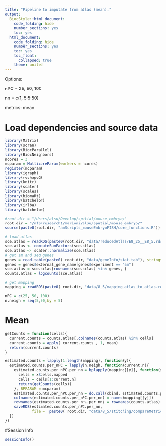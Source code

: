 ```yaml
---
title: "Pipeline to imputate from atlas (mean)."
output:
  BiocStyle::html_document:
    code_folding: hide
    number_sections: yes
    toc: yes  
  html_document:
    code_folding: hide
    number_sections: yes
    toc: yes
    toc_float:
      collapsed: true
    theme: united
---
```


Options:

nPC = 25, 50, 100

nn = c(1, 5:5:50) 

metrics: mean

# Load dependencies and source data

```r

library(Matrix)
library(scran)
library(BiocParallel)
library(BiocNeighbors)
ncores = 3
mcparam = MulticoreParam(workers = ncores)
register(mcparam)
library(igraph)
library(reshape2)
library(knitr)
library(scater)
library(scales)
library(biomaRt)
library(batchelor)
library(irlba)
library(batchelor)

#root.dir = "/Users/alsu/Develop/spatial/mouse_embryo/"
root.dir = "/nfs/research1/marioni/alsu/spatial/mouse_embryo/"
source(paste0(root.dir, "amScripts_mouseEmbryoFISH/core_functions.R"))

# load atlas 
sce.atlas = readRDS(paste0(root.dir, "data/reducedAtlas/E8_25__E8_5.rds"))
sce.atlas <- computeSumFactors(sce.atlas)
sce.atlas <- scater::normalize(sce.atlas)
# get sm and seq genes
genes = read.table(paste0( root.dir, "data/geneInfo/stat.tab"), stringsAsFactors = F, header = T)
genes = genes$external_gene_name[genes$experiment == "sm"]
sce.atlas = sce.atlas[rownames(sce.atlas) %in% genes, ]
counts.atlas = logcounts(sce.atlas)

# get mapping
mapping = readRDS(paste0( root.dir, "data/8_5/mapping_atlas_to_atlas.rds"))

nPC = c(25, 50, 100)
n.neigh = seq(5,50,by = 5)

```


# Mean 

```r

getCounts = function(cells){
  current.counts = counts.atlas[,colnames(counts.atlas) %in% cells]
  current.counts = apply( current.counts , 1, mean)
  return(current.counts)
}

estimated.counts = lapply(1:length(mapping), function(y){
  estimated.counts.per_nPC = lapply(n.neigh, function(current.n){
    estimated.counts.per_nPC.per_nn = bplapply(mapping[[y]], function(x){
      cells = x$cells.mapped
      cells = cells[1:current.n]
      return(getCounts(cells)) 
    }, BPPARAM = mcparam)
    estimated.counts.per_nPC.per_nn = do.call(cbind, estimated.counts.per_nPC.per_nn)
    colnames(estimated.counts.per_nPC.per_nn) = names(mapping[[y]])
    rownames(estimated.counts.per_nPC.per_nn) = rownames(counts.atlas)
    saveRDS(estimated.counts.per_nPC.per_nn, 
            file =  paste0( root.dir, "data/8_5/stitching/compareMetrics/atlas_onto_atlas/nn_", current.n, "__n", names(mapping)[y], "__mean.rds"))
  })
})

```




#Session Info

```r
sessionInfo()
```
